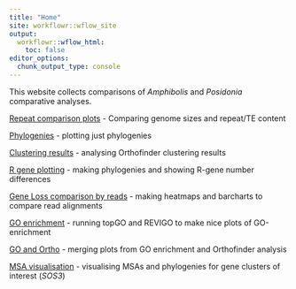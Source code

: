 ---
title: "Home"
site: workflowr::wflow_site
output:
  workflowr::wflow_html:
    toc: false
editor_options:
  chunk_output_type: console
---

This website collects comparisons of *Amphibolis* and *Posidonia* comparative analyses.

[Repeat comparison plots](plot.html) - Comparing genome sizes and repeat/TE content

[Phylogenies](OTT.html) - plotting just phylogenies

[Clustering results](Orthofinder.html) - analysing Orthofinder clustering results

[R gene plotting](plotRgenes.html) - making phylogenies and showing R-gene number differences

[Gene Loss comparison by reads](GeneLossComparisonReads.html) - making heatmaps and barcharts to compare read alignments

[GO enrichment](GOenrichment.html) - running topGO and REVIGO to make nice plots of GO-enrichment

[GO and Ortho](GO_and_ortho.html) - merging plots from GO enrichment and Orthofinder analysis

[MSA visualisation](MSA.html) - visualising MSAs and phylogenies for gene clusters of interest (*SOS3*)
